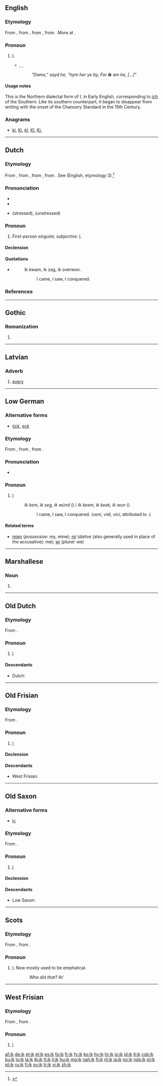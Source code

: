==English==
{{rfv}}
===Etymology===
From {{etyl|enm}} {{term|ik|lang=enm}}, from {{etyl|ang}} {{term|ic|ic|I|pos=pronoun|lang=ang}}, from {{proto|Germanic|ek|I|pos=pronoun|lang=en}}, from {{proto|Indo-European|éǵh₂|I|pos=pronoun}}. More at {{l|en|I}}.

===Pronoun===
{{head|en|pronoun}}

# {{obsolete|Northern England|Scotland}} [[I]].
#* {{rfdate}}, ''{{w|The Bruce}}'', {{w|John Barbour}}
#*: ''"Dame," sayd he, "hym her ye by, For '''ik''' am he, [...]"'' 

====Usage notes====
This is the Northern dialectal form of ''I'', in Early English, corresponding to ''[[ich]]'' of the Southern. Like its southern counterpart, it began to disappear from writing with the onset of the Chancery Standard in the 15th Century.

===Anagrams===
* [[ki#English|ki]], [[Ki#English|Ki]], [[kI#English|kI]], [[KI#English|KI]], [[Ki.#English|Ki.]]

----

==Dutch==

===Etymology===
From {{etyl|dum|nl}} {{term|ic|lang=dum}}, from {{etyl|odt|nl}} {{term|ik|lang=odt}}, from {{proto|Germanic|ek|lang=nl}}, from {{proto|Indo-European|éǵh₂|lang=nl}}.
See {{term|I|lang=en}} (English, etymology 3).<ref>{{R:EWddS|ed=22}}</ref>

===Pronunciation===
* {{rhymes|ɪk|lang=nl}}
* {{audio|Nl-ik.ogg|audio}}
* {{IPA|/ɪk/|lang=nl}} (stressed), {{IPA|/ək/|lang=nl}} (unstressed)

===Pronoun===
{{head|nl|personal pronoun}}

# ''First-person singular, subjective:'' [[I]].

====Declension====
{{nl-decl-personal pronouns}}

====Quotations====
* {{w|Julius Caesar}}
*: Ik kwam, ik zag, ik overwon.
*:: I came, I saw, I conquered.

===References===
<references/>

----

==Gothic==

===Romanization===
{{got-rom}}

# {{got-romanization of|𐌹𐌺}}

----

==Latvian==

===Adverb===
{{head|lv|adverb}}

# [[every]]

----

==Low German==

===Alternative forms===
* {{qualifier|Low Prussian}} [[öck]], [[eck]]

===Etymology===
From {{etyl|osx|nds}} {{term|ik|lang=osx}}, from {{proto|Germanic|ek|lang=nds}}, from {{proto|Indo-European|éǵh₂|lang=nds}}.

===Pronunciation===
* {{IPA|/ik/|lang=nds}}

===Pronoun===
{{head|nds|pronoun}}

# {{context|in some dialects|lang=nds}} [[I]] {{non-gloss definition|(first person singular pronoun)}}
#: ''Ik kem, ik seg, ik wünd'' ({{nds}}) / ''Ik keem, ik keek, ik wun'' ({{pdt}})
#:: I came, I saw, I conquered. (''veni, vidi, vici'', attributed to {{w|Julius Caesar}}.)

====Related terms====
* [[mien]] (''possessive'': my, mine); [[mi]] (''dative'' (also generally used in place of the accusative): me); [[wi]] (''plural'': we)

----

==Marshallese==

===Noun===
{{head|mh|noun}}

# {{alternative spelling of|ek}}

----

==Old Dutch==

===Etymology===
From {{proto|Germanic|ek|lang=odt}}.

===Pronoun===
{{head|odt|pronoun}}

# [[I]]

====Descendants====
* Dutch: {{l|nl|ik}}

----

==Old Frisian==

===Etymology===
From {{proto|Germanic|ek||ik|lang=ofs}}.

===Pronoun===
{{head|ofs|pronoun}}

# [[I]]

====Declension====
{{ofs-decl-ppron}}

====Descendants====
* West Frisian: {{l|fy|ik}}

----

==Old Saxon==

===Alternative forms===
* [[ic]]

===Etymology===
From {{proto|Germanic|ek|lang=osx}}.

===Pronoun===
{{head|osx|pronoun}}

# [[I]]

====Declension====
{{osx-decl-ppron}}

====Descendants====
* Low Saxon: {{l|nds|ik}}

----

==Scots==

===Etymology===
From {{etyl|ang|sco}} {{term|ic|ic|I|pos=pronoun|lang=ang}}, from {{proto|Germanic|ek|I|pos=pronoun|lang=sco}}.

===Pronoun===
{{head|sco|pronoun}}

# {{rare|lang=sco}} [[I]]. Now mostly used to be emphatical.
:: ''Wha did that? Ik!''

----

==West Frisian==

===Etymology===
From {{etyl|ofs|fy}} {{term|ik|lang=ofs}}, from {{proto|Germanic|ek||ik|lang=fy}}.

===Pronoun===
{{head|fy|pronoun}}

# [[I]]

[[af:ik]]
[[de:ik]]
[[et:ik]]
[[el:ik]]
[[es:ik]]
[[fo:ik]]
[[fr:ik]]
[[fy:ik]]
[[ko:ik]]
[[hy:ik]]
[[hr:ik]]
[[io:ik]]
[[id:ik]]
[[it:ik]]
[[csb:ik]]
[[ku:ik]]
[[lo:ik]]
[[la:ik]]
[[lb:ik]]
[[lt:ik]]
[[li:ik]]
[[hu:ik]]
[[mg:ik]]
[[nah:ik]]
[[fj:ik]]
[[nl:ik]]
[[ja:ik]]
[[no:ik]]
[[nds:ik]]
[[pl:ik]]
[[pt:ik]]
[[ru:ik]]
[[fi:ik]]
[[sv:ik]]
[[tr:ik]]
[[vi:ik]]
[[zh:ik]]